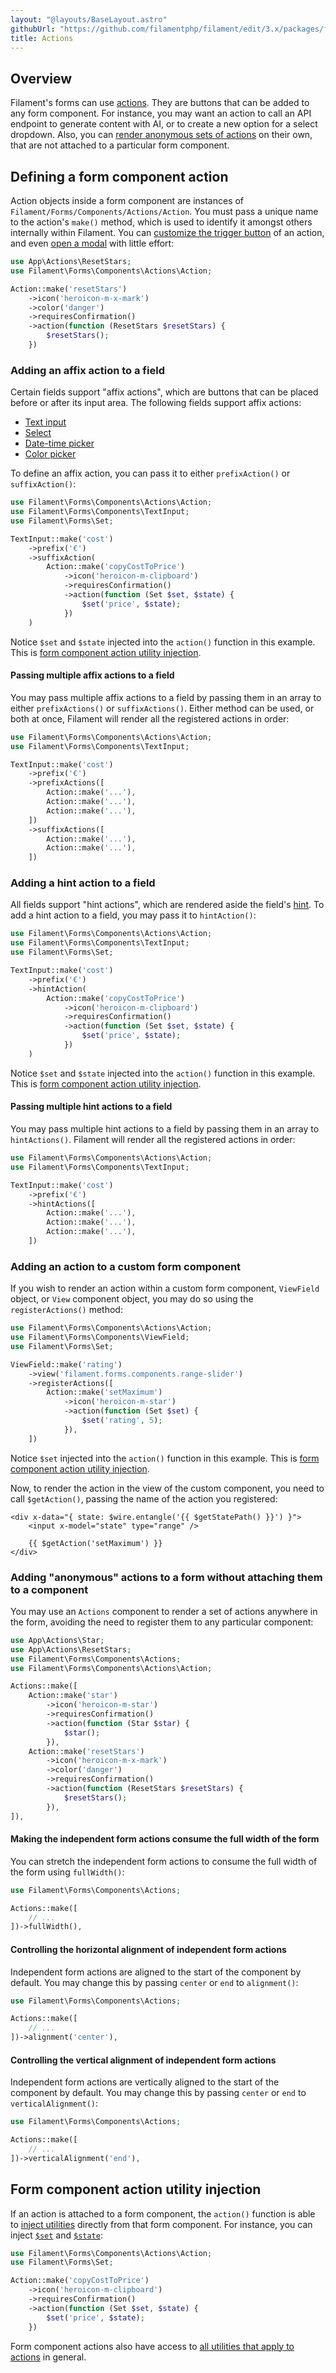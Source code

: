 ```yaml
---
layout: "@layouts/BaseLayout.astro"
githubUrl: "https://github.com/filamentphp/filament/edit/3.x/packages/forms/docs/06-actions.md"
title: Actions
---
```


## Overview

Filament's forms can use [actions](../actions). They are buttons that can be added to any form component. For instance, you may want an action to call an API endpoint to generate content with AI, or to create a new option for a select dropdown. Also, you can [render anonymous sets of actions](#adding-anonymous-actions-to-a-form-without-attaching-them-to-a-component) on their own, that are not attached to a particular form component.

## Defining a form component action

Action objects inside a form component are instances of `Filament/Forms/Components/Actions/Action`. You must pass a unique name to the action's `make()` method, which is used to identify it amongst others internally within Filament. You can [customize the trigger button](../actions/trigger-button) of an action, and even [open a modal](../actions/modals) with little effort:

```php
use App\Actions\ResetStars;
use Filament\Forms\Components\Actions\Action;

Action::make('resetStars')
    ->icon('heroicon-m-x-mark')
    ->color('danger')
    ->requiresConfirmation()
    ->action(function (ResetStars $resetStars) {
        $resetStars();
    })
```

### Adding an affix action to a field

Certain fields support "affix actions", which are buttons that can be placed before or after its input area. The following fields support affix actions:

- [Text input](fields/text-input)
- [Select](fields/select)
- [Date-time picker](fields/date-time-picker)
- [Color picker](fields/color-picker)

To define an affix action, you can pass it to either `prefixAction()` or `suffixAction()`:

```php
use Filament\Forms\Components\Actions\Action;
use Filament\Forms\Components\TextInput;
use Filament\Forms\Set;

TextInput::make('cost')
    ->prefix('€')
    ->suffixAction(
        Action::make('copyCostToPrice')
            ->icon('heroicon-m-clipboard')
            ->requiresConfirmation()
            ->action(function (Set $set, $state) {
                $set('price', $state);
            })
    )
```

<AutoScreenshot name="forms/fields/actions/suffix" alt="Text input with suffix action" version="3.x" />

Notice `$set` and `$state` injected into the `action()` function in this example. This is [form component action utility injection](#form-component-action-utility-injection).

#### Passing multiple affix actions to a field

You may pass multiple affix actions to a field by passing them in an array to either `prefixActions()` or `suffixActions()`. Either method can be used, or both at once, Filament will render all the registered actions in order:

```php
use Filament\Forms\Components\Actions\Action;
use Filament\Forms\Components\TextInput;

TextInput::make('cost')
    ->prefix('€')
    ->prefixActions([
        Action::make('...'),
        Action::make('...'),
        Action::make('...'),
    ])
    ->suffixActions([
        Action::make('...'),
        Action::make('...'),
    ])
```

### Adding a hint action to a field

All fields support "hint actions", which are rendered aside the field's [hint](fields/getting-started#adding-a-hint-next-to-the-label). To add a hint action to a field, you may pass it to `hintAction()`:

```php
use Filament\Forms\Components\Actions\Action;
use Filament\Forms\Components\TextInput;
use Filament\Forms\Set;

TextInput::make('cost')
    ->prefix('€')
    ->hintAction(
        Action::make('copyCostToPrice')
            ->icon('heroicon-m-clipboard')
            ->requiresConfirmation()
            ->action(function (Set $set, $state) {
                $set('price', $state);
            })
    )
```

Notice `$set` and `$state` injected into the `action()` function in this example. This is [form component action utility injection](#form-component-action-utility-injection).

<AutoScreenshot name="forms/fields/actions/hint" alt="Text input with hint action" version="3.x" />

#### Passing multiple hint actions to a field

You may pass multiple hint actions to a field by passing them in an array to `hintActions()`. Filament will render all the registered actions in order:

```php
use Filament\Forms\Components\Actions\Action;
use Filament\Forms\Components\TextInput;

TextInput::make('cost')
    ->prefix('€')
    ->hintActions([
        Action::make('...'),
        Action::make('...'),
        Action::make('...'),
    ])
```

### Adding an action to a custom form component

If you wish to render an action within a custom form component, `ViewField` object, or `View` component object, you may do so using the `registerActions()` method:

```php
use Filament\Forms\Components\Actions\Action;
use Filament\Forms\Components\ViewField;
use Filament\Forms\Set;

ViewField::make('rating')
    ->view('filament.forms.components.range-slider')
    ->registerActions([
        Action::make('setMaximum')
            ->icon('heroicon-m-star')
            ->action(function (Set $set) {
                $set('rating', 5);
            }),
    ])
```

Notice `$set` injected into the `action()` function in this example. This is [form component action utility injection](#form-component-action-utility-injection).

Now, to render the action in the view of the custom component, you need to call `$getAction()`, passing the name of the action you registered:

```blade
<div x-data="{ state: $wire.entangle('{{ $getStatePath() }}') }">
    <input x-model="state" type="range" />
    
    {{ $getAction('setMaximum') }}
</div>
```

### Adding "anonymous" actions to a form without attaching them to a component

You may use an `Actions` component to render a set of actions anywhere in the form, avoiding the need to register them to any particular component:

```php
use App\Actions\Star;
use App\Actions\ResetStars;
use Filament\Forms\Components\Actions;
use Filament\Forms\Components\Actions\Action;

Actions::make([
    Action::make('star')
        ->icon('heroicon-m-star')
        ->requiresConfirmation()
        ->action(function (Star $star) {
            $star();
        }),
    Action::make('resetStars')
        ->icon('heroicon-m-x-mark')
        ->color('danger')
        ->requiresConfirmation()
        ->action(function (ResetStars $resetStars) {
            $resetStars();
        }),
]),
```

<AutoScreenshot name="forms/layout/actions/anonymous/simple" alt="Anonymous actions" version="3.x" />

#### Making the independent form actions consume the full width of the form

You can stretch the independent form actions to consume the full width of the form using `fullWidth()`:

```php
use Filament\Forms\Components\Actions;

Actions::make([
    // ...
])->fullWidth(),
```

<AutoScreenshot name="forms/layout/actions/anonymous/full-width" alt="Anonymous actions consuming the full width" version="3.x" />

#### Controlling the horizontal alignment of independent form actions

Independent form actions are aligned to the start of the component by default. You may change this by passing `center` or `end` to `alignment()`:

```php
use Filament\Forms\Components\Actions;

Actions::make([
    // ...
])->alignment('center'),
```

<AutoScreenshot name="forms/layout/actions/anonymous/horizontally-aligned-center" alt="Anonymous actions horizontally aligned to the center" version="3.x" />

#### Controlling the vertical alignment of independent form actions

Independent form actions are vertically aligned to the start of the component by default. You may change this by passing `center` or `end` to `verticalAlignment()`:

```php
use Filament\Forms\Components\Actions;

Actions::make([
    // ...
])->verticalAlignment('end'),
```

<AutoScreenshot name="forms/layout/actions/anonymous/vertically-aligned-end" alt="Anonymous actions vertically aligned to the end" version="3.x" />

## Form component action utility injection

If an action is attached to a form component, the `action()` function is able to [inject utilities](advanced#form-component-utility-injection) directly from that form component. For instance, you can inject [`$set`](advanced#injecting-a-function-to-set-the-state-of-another-field) and [`$state`](advanced#injecting-the-current-state-of-a-field):

```php
use Filament\Forms\Components\Actions\Action;
use Filament\Forms\Set;

Action::make('copyCostToPrice')
    ->icon('heroicon-m-clipboard')
    ->requiresConfirmation()
    ->action(function (Set $set, $state) {
        $set('price', $state);
    })
```

Form component actions also have access to [all utilities that apply to actions](../actions/advanced#action-utility-injection) in general.
